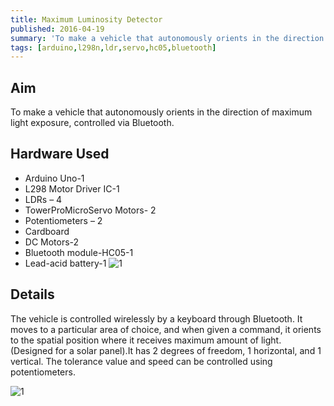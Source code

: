 ```yaml
---
title: Maximum Luminosity Detector
published: 2016-04-19
summary: 'To make a vehicle that autonomously orients in the direction of maximum light exposure, controlled via Bluetooth.'
tags: [arduino,l298n,ldr,servo,hc05,bluetooth]
---
```


## Aim
To make a vehicle that autonomously orients in the direction of maximum light exposure, controlled via Bluetooth.

<!--more-->
## Hardware Used
- Arduino Uno-1
- L298 Motor Driver IC-1
- LDRs – 4
- TowerProMicroServo Motors- 2
- Potentiometers – 2
- Cardboard
- DC Motors-2
- Bluetooth module-HC05-1
- Lead-acid battery-1
<Image
  src='/static/images/blog/Maximum-Luminosity-bot/2.png'
  alt='1'
  width='auto'
  height='auto'
/>
 

## Details
The vehicle is controlled wirelessly by a keyboard through Bluetooth. It moves to a particular area of choice, and when given a command, it orients to the spatial position where it receives maximum amount of light. (Designed for a solar panel).It has 2 degrees of freedom, 1 horizontal, and 1 vertical. The tolerance value and speed can be controlled using potentiometers.

<Image
  src='/static/images/blog/Maximum-Luminosity-bot/1.png'
  alt='1'
  width='auto'
  height='auto'
/>

<EmbedItem url='https://www.youtube.com/embed/7aDnZlmtvBs' />